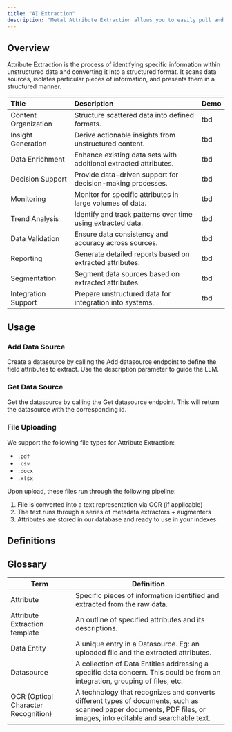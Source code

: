 ```yaml
---
title: "AI Extraction"
description: "Metal Attribute Extraction allows you to easily pull and organize information from unstructured data."
---
```


## Overview
Attribute Extraction is the process of identifying specific information within unstructured data and converting it into a structured format. It scans data sources, isolates particular pieces of information, and presents them in a structured manner.

| Title | Description | Demo
| :--- | :--- | :--- |
| Content Organization | Structure scattered data into defined formats. | tbd |
| Insight Generation | Derive actionable insights from unstructured content.| tbd |
| Data Enrichment | Enhance existing data sets with additional extracted attributes. | tbd |
| Decision Support | Provide data-driven support for decision-making processes. | tbd |
| Monitoring | Monitor for specific attributes in large volumes of data. | tbd |
| Trend Analysis | Identify and track patterns over time using extracted data. | tbd |
| Data Validation | Ensure data consistency and accuracy across sources. | tbd |
| Reporting | Generate detailed reports based on extracted attributes. | tbd |
| Segmentation | Segment data sources based on extracted attributes. | tbd |
| Integration Support | Prepare unstructured data for integration into systems. | tbd |

## Usage

### Add Data Source

Create a datasource by calling the Add datasource endpoint to define the field attributes to extract. Use the description parameter to guide the LLM.

### Get Data Source

Get the datasource by calling the Get datasource endpoint. This will return the datasource with the corresponding id.

### File Uploading

We support the following file types for Attribute Extraction:
- `.pdf`
- `.csv`
- `.docx`
- `.xlsx`

Upon upload, these files run through the following pipeline:
1. File is converted into a text representation via OCR (if applicable)
2. The text runs through a series of metadata extractors + augmenters
3. Attributes are stored in our database and ready to use in your indexes.

## Definitions

## Glossary

| Term                        | Definition                                                                                     |
|-----------------------------|----------------------------------------------------------------------------------------------|
| Attribute                   | Specific pieces of information identified and extracted from the raw data.                     |
| Attribute Extraction template | An outline of specified attributes and its descriptions.                                       |
| Data Entity                 | A unique entry in a Datasource. Eg: an uploaded file and the extracted attributes.             |
| Datasource                  | A collection of Data Entities addressing a specific data concern. This could be from an integration, grouping of files, etc. |
| OCR (Optical Character Recognition) | A technology that recognizes and converts different types of documents, such as scanned paper documents, PDF files, or images, into editable and searchable text. |
